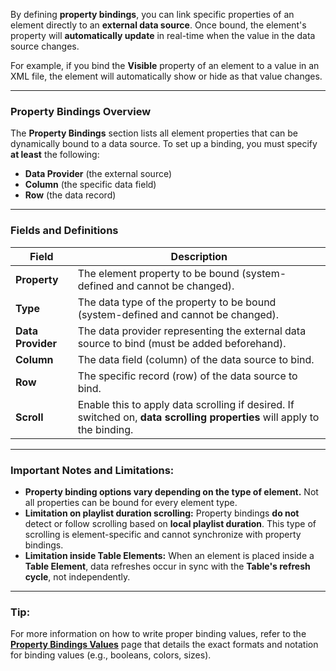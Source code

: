 
By defining **property bindings**, you can link specific properties of an element directly to an **external data source**. Once bound, the element's property will **automatically update** in real-time when the value in the data source changes.

For example, if you bind the **Visible** property of an element to a value in an XML file, the element will automatically show or hide as that value changes.

---

### **Property Bindings Overview**

The **Property Bindings** section lists all element properties that can be dynamically bound to a data source. To set up a binding, you must specify **at least** the following:

- **Data Provider** (the external source)
- **Column** (the specific data field)
- **Row** (the data record)

---

### **Fields and Definitions**

| **Field**            | **Description**                                                                                   |
|---------------------|--------------------------------------------------------------------------------------------------|
| **Property**         | The element property to be bound (system-defined and cannot be changed).                         |
| **Type**             | The data type of the property to be bound (system-defined and cannot be changed).                 |
| **Data Provider**    | The data provider representing the external data source to bind (must be added beforehand).      |
| **Column**           | The data field (column) of the data source to bind.                                               |
| **Row**              | The specific record (row) of the data source to bind.                                             |
| **Scroll**           | Enable this to apply data scrolling if desired. If switched on, **data scrolling properties** will apply to the binding. |

---

### **Important Notes and Limitations:**

- **Property binding options vary depending on the type of element.** Not all properties can be bound for every element type.
- **Limitation on playlist duration scrolling:** Property bindings **do not** detect or follow scrolling based on **local playlist duration**. This type of scrolling is element-specific and cannot synchronize with property bindings.
- **Limitation inside Table Elements:** When an element is placed inside a **Table Element**, data refreshes occur in sync with the **Table's refresh cycle**, not independently.

---

### **Tip:**

For more information on how to write proper binding values, refer to the **[Property Bindings Values](#)** page that details the exact formats and notation for binding values (e.g., booleans, colors, sizes).
